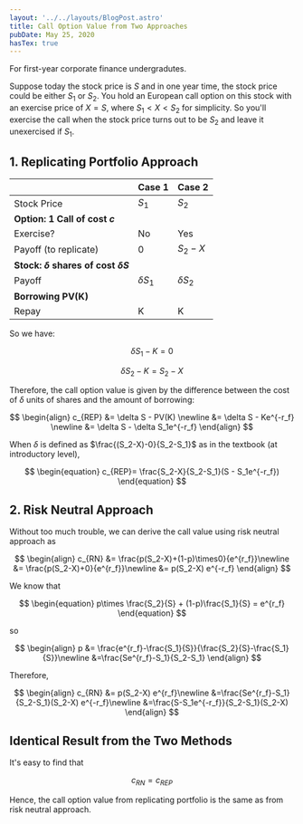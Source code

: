 ```yaml
---
layout: '../../layouts/BlogPost.astro'
title: Call Option Value from Two Approaches
pubDate: May 25, 2020
hasTex: true
---
```



<Aside type="note" title="this is a simple teaching note">
  For first-year corporate finance undergradutes.
</Aside>

Suppose today the stock price is $S$ and in one year time, the stock price could
be either $S_1$ or $S_2$. You hold an European call option on this stock with an
exercise price of $X=S$, where $S_1<X<S_2$ for simplicity. So you'll exercise
the call when the stock price turns out to be $S_2$ and leave it unexercised if
$S_1$.

## 1. Replicating Portfolio Approach

|                                               | Case 1       | Case 2       |
| --------------------------------------------- | ------------ | ------------ |
| Stock Price                                   | $S_1$        | $S_2$        |
| **Option: 1 Call of cost $c$**                |              |              |
| Exercise?                                     | No           | Yes          |
| Payoff (to replicate)                         | 0            | $S_2-X$      |
| **Stock: $\delta$ shares of cost $\delta S$** |              |              |
| Payoff                                        | $\delta S_1$ | $\delta S_2$ |
| **Borrowing PV(K)**                           |              |              |
| Repay                                         | K            | K            |

So we have:

$$
\begin{equation}
\delta S_1-K=0
\end{equation}
$$

$$
\begin{equation}
\delta S_2 -K = S_2-X
\end{equation}
$$

Therefore, the call option value is given by the difference between the cost of
$\delta$ units of shares and the amount of borrowing:

$$
\begin{align}
c_{REP} &= \delta S - PV(K) \newline
  &= \delta S - Ke^{-r_f} \newline
  &= \delta S - \delta S_1e^{-r_f}
\end{align}
$$

When $\delta$ is defined as $\frac{(S_2-X)-0}{S_2-S_1}$ as in the textbook (at
introductory level),

$$
\begin{equation}
  c_{REP}= \frac{S_2-X}{S_2-S_1}(S - S_1e^{-r_f})
\end{equation}
$$

## 2. Risk Neutral Approach

Without too much trouble, we can derive the call value using risk neutral
approach as

$$
\begin{align}
c_{RN} &= \frac{p(S_2-X)+(1-p)\times0}{e^{r_f}}\newline
&= \frac{p(S_2-X)+0}{e^{r_f}}\newline
 &= p(S_2-X) e^{-r_f}
\end{align}
$$

We know that

$$
\begin{equation}
p\times \frac{S_2}{S} + (1-p)\frac{S_1}{S} = e^{r_f}
\end{equation}
$$

so

$$
\begin{align}
p &= \frac{e^{r_f}-\frac{S_1}{S}}{\frac{S_2}{S}-\frac{S_1}{S}}\newline
&=\frac{Se^{r_f}-S_1}{S_2-S_1}
\end{align}
$$

Therefore,

$$
\begin{align}
c_{RN} &= p(S_2-X) e^{r_f}\newline
&=\frac{Se^{r_f}-S_1}{S_2-S_1}(S_2-X) e^{-r_f}\newline
&=\frac{S-S_1e^{-r_f}}{S_2-S_1}(S_2-X)
\end{align}
$$

## Identical Result from the Two Methods

It's easy to find that

$$
c_{RN} = c_{REP}
$$

Hence, the call option value from replicating portfolio is the same as from risk
neutral approach.
